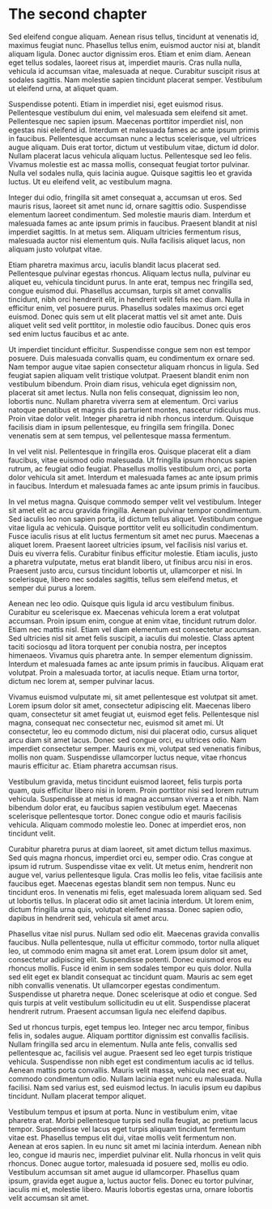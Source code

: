 # The second chapter

Sed eleifend congue aliquam. Aenean risus tellus, tincidunt at venenatis id, maximus feugiat nunc. Phasellus tellus enim, euismod auctor nisi at, blandit aliquam ligula. Donec auctor dignissim eros. Etiam et enim diam. Aenean eget tellus sodales, laoreet risus at, imperdiet mauris. Cras nulla nulla, vehicula id accumsan vitae, malesuada at neque. Curabitur suscipit risus at sodales sagittis. Nam molestie sapien tincidunt placerat semper. Vestibulum ut eleifend urna, at aliquet quam.

Suspendisse potenti. Etiam in imperdiet nisi, eget euismod risus. Pellentesque vestibulum dui enim, vel malesuada sem eleifend sit amet. Pellentesque nec sapien ipsum. Maecenas porttitor imperdiet nisl, non egestas nisi eleifend id. Interdum et malesuada fames ac ante ipsum primis in faucibus. Pellentesque accumsan nunc a lectus scelerisque, vel ultrices augue aliquam. Duis erat tortor, dictum ut vestibulum vitae, dictum id dolor. Nullam placerat lacus vehicula aliquam luctus. Pellentesque sed leo felis. Vivamus molestie est ac massa mollis, consequat feugiat tortor pulvinar. Nulla vel sodales nulla, quis lacinia augue. Quisque sagittis leo et gravida luctus. Ut eu eleifend velit, ac vestibulum magna.

Integer dui odio, fringilla sit amet consequat a, accumsan ut eros. Sed mauris risus, laoreet sit amet nunc id, ornare sagittis odio. Suspendisse elementum laoreet condimentum. Sed molestie mauris diam. Interdum et malesuada fames ac ante ipsum primis in faucibus. Praesent blandit at nisl imperdiet sagittis. In at metus sem. Aliquam ultricies fermentum risus, malesuada auctor nisi elementum quis. Nulla facilisis aliquet lacus, non aliquam justo volutpat vitae.

Etiam pharetra maximus arcu, iaculis blandit lacus placerat sed. Pellentesque pulvinar egestas rhoncus. Aliquam lectus nulla, pulvinar eu aliquet eu, vehicula tincidunt purus. In ante erat, tempus nec fringilla sed, congue euismod dui. Phasellus accumsan, turpis sit amet convallis tincidunt, nibh orci hendrerit elit, in hendrerit velit felis nec diam. Nulla in efficitur enim, vel posuere purus. Phasellus sodales maximus orci eget euismod. Donec quis sem ut elit placerat mattis vel sit amet ante. Duis aliquet velit sed velit porttitor, in molestie odio faucibus. Donec quis eros sed enim luctus faucibus et ac ante.

Ut imperdiet tincidunt efficitur. Suspendisse congue sem non est tempor posuere. Duis malesuada convallis quam, eu condimentum ex ornare sed. Nam tempor augue vitae sapien consectetur aliquam rhoncus in ligula. Sed feugiat sapien aliquam velit tristique volutpat. Praesent blandit enim non vestibulum bibendum. Proin diam risus, vehicula eget dignissim non, placerat sit amet lectus. Nulla non felis consequat, dignissim leo non, lobortis nunc. Nullam pharetra viverra sem at elementum. Orci varius natoque penatibus et magnis dis parturient montes, nascetur ridiculus mus. Proin vitae dolor velit. Integer pharetra id nibh rhoncus interdum. Quisque facilisis diam in ipsum pellentesque, eu fringilla sem fringilla. Donec venenatis sem at sem tempus, vel pellentesque massa fermentum.

In vel velit nisl. Pellentesque in fringilla eros. Quisque placerat elit a diam faucibus, vitae euismod odio malesuada. Ut fringilla ipsum rhoncus sapien rutrum, ac feugiat odio feugiat. Phasellus mollis vestibulum orci, ac porta dolor vehicula sit amet. Interdum et malesuada fames ac ante ipsum primis in faucibus. Interdum et malesuada fames ac ante ipsum primis in faucibus.

In vel metus magna. Quisque commodo semper velit vel vestibulum. Integer sit amet elit ac arcu gravida fringilla. Aenean pulvinar tempor condimentum. Sed iaculis leo non sapien porta, id dictum tellus aliquet. Vestibulum congue vitae ligula ac vehicula. Quisque porttitor velit eu sollicitudin condimentum. Fusce iaculis risus at elit luctus fermentum sit amet nec purus. Maecenas a aliquet lorem. Praesent laoreet ultricies ipsum, vel facilisis nisl varius et. Duis eu viverra felis. Curabitur finibus efficitur molestie. Etiam iaculis, justo a pharetra vulputate, metus erat blandit libero, ut finibus arcu nisi in eros. Praesent justo arcu, cursus tincidunt lobortis ut, ullamcorper et nisi. In scelerisque, libero nec sodales sagittis, tellus sem eleifend metus, et semper dui purus a lorem.

Aenean nec leo odio. Quisque quis ligula id arcu vestibulum finibus. Curabitur eu scelerisque ex. Maecenas vehicula lorem a erat volutpat accumsan. Proin ipsum enim, congue at enim vitae, tincidunt rutrum dolor. Etiam nec mattis nisl. Etiam vel diam elementum est consectetur accumsan. Sed ultricies nisl sit amet felis suscipit, a iaculis dui molestie. Class aptent taciti sociosqu ad litora torquent per conubia nostra, per inceptos himenaeos. Vivamus quis pharetra ante. In semper elementum dignissim. Interdum et malesuada fames ac ante ipsum primis in faucibus. Aliquam erat volutpat. Proin a malesuada tortor, at iaculis neque. Etiam urna tortor, dictum nec lorem at, semper pulvinar lacus.

Vivamus euismod vulputate mi, sit amet pellentesque est volutpat sit amet. Lorem ipsum dolor sit amet, consectetur adipiscing elit. Maecenas libero quam, consectetur sit amet feugiat ut, euismod eget felis. Pellentesque nisl magna, consequat nec consectetur nec, euismod sit amet mi. Ut consectetur, leo eu commodo dictum, nisi dui placerat odio, cursus aliquet arcu diam sit amet lacus. Donec sed congue orci, eu ultrices odio. Nam imperdiet consectetur semper. Mauris ex mi, volutpat sed venenatis finibus, mollis non quam. Suspendisse ullamcorper luctus neque, vitae rhoncus mauris efficitur ac. Etiam pharetra accumsan risus.

Vestibulum gravida, metus tincidunt euismod laoreet, felis turpis porta quam, quis efficitur libero nisi in lorem. Proin porttitor nisi sed lorem rutrum vehicula. Suspendisse at metus id magna accumsan viverra a et nibh. Nam bibendum dolor erat, eu faucibus sapien vestibulum eget. Maecenas scelerisque pellentesque tortor. Donec congue odio et mauris facilisis vehicula. Aliquam commodo molestie leo. Donec at imperdiet eros, non tincidunt velit.

Curabitur pharetra purus at diam laoreet, sit amet dictum tellus maximus. Sed quis magna rhoncus, imperdiet orci eu, semper odio. Cras congue at ipsum id rutrum. Suspendisse vitae ex velit. Ut metus enim, hendrerit non augue vel, varius pellentesque ligula. Cras mollis leo felis, vitae facilisis ante faucibus eget. Maecenas egestas blandit sem non tempus. Nunc eu tincidunt eros. In venenatis mi felis, eget malesuada lorem aliquam sed. Sed ut lobortis tellus. In placerat odio sit amet lacinia interdum. Ut lorem enim, dictum fringilla urna quis, volutpat eleifend massa. Donec sapien odio, dapibus in hendrerit sed, vehicula sit amet arcu.

Phasellus vitae nisl purus. Nullam sed odio elit. Maecenas gravida convallis faucibus. Nulla pellentesque, nulla ut efficitur commodo, tortor nulla aliquet leo, ut commodo enim magna sit amet erat. Lorem ipsum dolor sit amet, consectetur adipiscing elit. Suspendisse potenti. Donec euismod eros eu rhoncus mollis. Fusce id enim in sem sodales tempor eu quis dolor. Nulla sed elit eget ex blandit consequat ac tincidunt quam. Mauris ac sem eget nibh convallis venenatis. Ut ullamcorper egestas condimentum. Suspendisse ut pharetra neque. Donec scelerisque at odio et congue. Sed quis turpis at velit vestibulum sollicitudin eu ut elit. Suspendisse placerat hendrerit rutrum. Praesent accumsan ligula nec eleifend dapibus.

Sed ut rhoncus turpis, eget tempus leo. Integer nec arcu tempor, finibus felis in, sodales augue. Aliquam porttitor dignissim est convallis facilisis. Nullam fringilla sed arcu in elementum. Nulla ante felis, convallis sed pellentesque ac, facilisis vel augue. Praesent sed leo eget turpis tristique vehicula. Suspendisse non nibh eget est condimentum iaculis ac id tellus. Aenean mattis porta convallis. Mauris velit massa, vehicula nec erat eu, commodo condimentum odio. Nullam lacinia eget nunc eu malesuada. Nulla facilisi. Nam sed varius est, sed euismod lectus. In iaculis ipsum eu dapibus tincidunt. Nullam placerat tempor aliquet.

Vestibulum tempus et ipsum at porta. Nunc in vestibulum enim, vitae pharetra erat. Morbi pellentesque turpis sed nulla feugiat, ac pretium lacus tempor. Suspendisse vel lacus eget turpis aliquam tincidunt fermentum vitae est. Phasellus tempus elit dui, vitae mollis velit fermentum non. Aenean at eros sapien. In eu nunc sit amet mi lacinia interdum. Aenean nibh leo, congue id mauris nec, imperdiet pulvinar elit. Nulla rhoncus in velit quis rhoncus. Donec augue tortor, malesuada id posuere sed, mollis eu odio. Vestibulum accumsan sit amet augue id ullamcorper. Phasellus quam ipsum, gravida eget augue a, luctus auctor felis. Donec eu tortor pulvinar, iaculis mi et, molestie libero. Mauris lobortis egestas urna, ornare lobortis velit accumsan sit amet.
